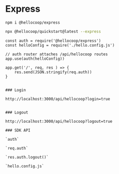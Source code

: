 # Express

```
npm i @hellocoop/express
```

```sh
npx @hellocoop/quickstart@latest --express 
```


```
const auth = require('@hellocoop/express')
const helloConfig = require('./hello.config.js')

// auth router attaches /api/hellocoop routes
app.use(auth(helloConfig))

app.get('/', req, res ) => {
    res.send(JSON.stringify(req.auth))
}


### Login 

http://localhost:3000/api/hellocoop?login=true


### Logout 

http://localhost:3000/api/hellocoop?logout=true

### SDK API

`auth`

`req.auth`

`res.auth.logout()`

`hello.config.js`
